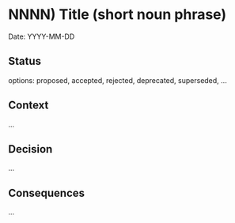 
<Meta title="Documentation|Decisions and ADRs/ADRs/NNNN) Title (short noun phrase)" />

# NNNN) Title (short noun phrase)

Date: YYYY-MM-DD

## Status

options: proposed, accepted, rejected, deprecated, superseded, ...

## Context

...

## Decision

...

## Consequences

...
